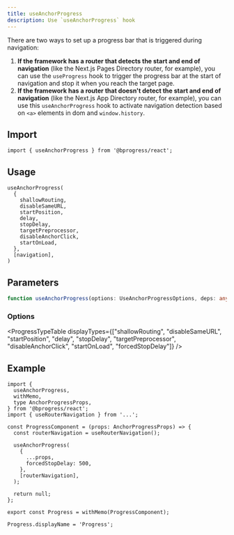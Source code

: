 ```yaml
---
title: useAnchorProgress
description: Use `useAnchorProgress` hook
---
```



There are two ways to set up a progress bar that is triggered during navigation:
1. **If the framework has a router that detects the start and end of navigation** (like the Next.js Pages Directory router, for example), you can use the `useProgress` hook to trigger the progress bar at the start of navigation and stop it when you reach the target page.
2. **If the framework has a router that doesn't detect the start and end of navigation** (like the Next.js App Directory router, for example), you can use this `useAnchorProgress` hook to activate navigation detection based on `<a>` elements in dom and `window.history`.

## Import

```tsx
import { useAnchorProgress } from '@bprogress/react';
```

## Usage

```tsx
useAnchorProgress(
  {
    shallowRouting,
    disableSameURL,
    startPosition,
    delay,
    stopDelay,
    targetPreprocessor,
    disableAnchorClick,
    startOnLoad,
  },
  [navigation],
)
```

## Parameters

```ts
function useAnchorProgress(options: UseAnchorProgressOptions, deps: any[]): void;
```

### Options

<ProgressTypeTable
  displayTypes={["shallowRouting", "disableSameURL", "startPosition", "delay", "stopDelay", "targetPreprocessor", "disableAnchorClick", "startOnLoad", "forcedStopDelay"]}
/>

## Example

```tsx title="progress.tsx"
import {
  useAnchorProgress,
  withMemo,
  type AnchorProgressProps,
} from '@bprogress/react';
import { useRouterNavigation } from '...';

const ProgressComponent = (props: AnchorProgressProps) => {
  const routerNavigation = useRouterNavigation();

  useAnchorProgress(
    {
      ...props,
      forcedStopDelay: 500,
    },
    [routerNavigation],
  );

  return null;
};

export const Progress = withMemo(ProgressComponent);

Progress.displayName = 'Progress';
```

